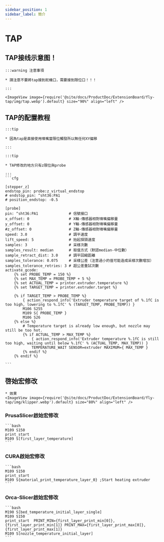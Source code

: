 ```yaml
---
sidebar_position: 1
sidebar_label: 簡介
---
```




# TAP

## TAP接线示意图！

    :::warning 注意事項

    * 請注意不要將tap接到舵機口，需要接到限位口！！！

    :::

    <ImageView image={require('@site/docs/ProductDoc/ExtensionBoard/fly-tap/img/tap.webp').default} size="90%" align="left" />


## TAP的配置教程


    :::tip

    * 因為tap是直接使用噴嘴當限位觸發所以無任何XY偏移

    :::

    :::tip

    * TAP修改的地方只有z限位與probe

    :::
    ```cfg

    [stepper_z]
    endstop_pin: probe:z_virtual_endstop
    # endstop_pin: ^sht36:PA1  
    # position_endstop: -0.5        

    [probe]
    pin: ^sht36:PA1              # 信號接口
    x_offset: 0                  # X軸-傳感器相對噴嘴偏移量
    y_offset: 0                  # Y軸-傳感器相對噴嘴偏移量
    #z_offset: 0                 # Z軸-傳感器相對噴嘴偏移量
    speed: 3.0                   # 調平速度
    lift_speed: 5                # 抬起探頭速度
    samples: 3                   # 采樣次數
    samples_result: median       # 取值方式（默認median-中位數）
    sample_retract_dist: 3.0     # 調平回縮距離
    samples_tolerance: 0.075     # 采樣公差（注意過小的值可能造成采樣次數增加）
    samples_tolerance_retries: 3 # 超公差重試次數
    activate_gcode:
        {% set PROBE_TEMP = 150 %}
        {% set MAX_TEMP = PROBE_TEMP + 5 %}
        {% set ACTUAL_TEMP = printer.extruder.temperature %}
        {% set TARGET_TEMP = printer.extruder.target %}

        {% if TARGET_TEMP > PROBE_TEMP %}
            { action_respond_info('Extruder temperature target of %.1fC is too high, lowering to %.1fC' % (TARGET_TEMP, PROBE_TEMP)) }
            M106 S255
            M109 S{ PROBE_TEMP }
            M106 S26
        {% else %}
            # Temperature target is already low enough, but nozzle may still be too hot.
            {% if ACTUAL_TEMP > MAX_TEMP %}
                { action_respond_info('Extruder temperature %.1fC is still too high, waiting until below %.1fC' % (ACTUAL_TEMP, MAX_TEMP)) }
                TEMPERATURE_WAIT SENSOR=extruder MAXIMUM={ MAX_TEMP }
            {% endif %}
        {% endif %}

    ```

## 啓始宏修改
    * 效果
    <ImageView image={require('@site/docs/ProductDoc/ExtensionBoard/fly-tap/img/klipper.webp').default} size="80%" align="left" />

### PrusaSlicer啟始宏修改 

    ```bash
    M109 S150
    print_start
    M109 S[first_layer_temperature]
    ```

### CURA啟始宏修改

    ```bash
    M109 S150
    print_start
    M109 S{material_print_temperature_layer_0} ;Start heating extruder
    ```

### Orca-Slicer啟始宏修改

    ```bash
    M190 S[bed_temperature_initial_layer_single]
    M109 S150
    print_start  PRINT_MIN={first_layer_print_min[0]},{first_layer_print_min[1]} PRINT_MAX={first_layer_print_max[0]},{first_layer_print_max[1]}
    M109 S[nozzle_temperature_initial_layer]
    ```
